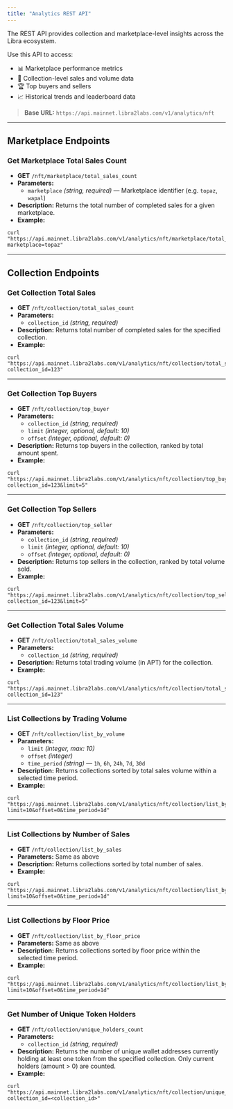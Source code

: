 ```yaml
---
title: "Analytics REST API"
---
```



<Aside type="note">
  The REST API provides collection and marketplace-level insights across the Libra ecosystem.
</Aside>

Use this API to access:

- 📊 Marketplace performance metrics
- 🥉 Collection-level sales and volume data
- 🏆 Top buyers and sellers
- 📈 Historical trends and leaderboard data

> **Base URL:** `https://api.mainnet.libra2labs.com/v1/analytics/nft`

***

## Marketplace Endpoints

### **Get Marketplace Total Sales Count**

- **GET** `/nft/marketplace/total_sales_count`
- **Parameters:**
  - `marketplace` _(string, required)_ — Marketplace identifier (e.g. `topaz`, `wapal`)
- **Description:** Returns the total number of completed sales for a given marketplace.
- **Example:**

```shellscript
curl "https://api.mainnet.libra2labs.com/v1/analytics/nft/marketplace/total_sales_count?marketplace=topaz"
```

***

## Collection Endpoints

### **Get Collection Total Sales**

- **GET** `/nft/collection/total_sales_count`
- **Parameters:**
  - `collection_id` _(string, required)_
- **Description:** Returns total number of completed sales for the specified collection.
- **Example:**

```shellscript
curl "https://api.mainnet.libra2labs.com/v1/analytics/nft/collection/total_sales_count?collection_id=123"
```

***

### **Get Collection Top Buyers**

- **GET** `/nft/collection/top_buyer`
- **Parameters:**
  - `collection_id` _(string, required)_
  - `limit` _(integer, optional, default: 10)_
  - `offset` _(integer, optional, default: 0)_
- **Description:** Returns top buyers in the collection, ranked by total amount spent.
- **Example:**

```shellscript
curl "https://api.mainnet.libra2labs.com/v1/analytics/nft/collection/top_buyer?collection_id=123&limit=5"
```

***

### **Get Collection Top Sellers**

- **GET** `/nft/collection/top_seller`
- **Parameters:**
  - `collection_id` _(string, required)_
  - `limit` _(integer, optional, default: 10)_
  - `offset` _(integer, optional, default: 0)_
- **Description:** Returns top sellers in the collection, ranked by total volume sold.
- **Example:**

```shellscript
curl "https://api.mainnet.libra2labs.com/v1/analytics/nft/collection/top_seller?collection_id=123&limit=5"
```

***

### **Get Collection Total Sales Volume**

- **GET** `/nft/collection/total_sales_volume`
- **Parameters:**
  - `collection_id` _(string, required)_
- **Description:** Returns total trading volume (in APT) for the collection.
- **Example:**

```shellscript
curl "https://api.mainnet.libra2labs.com/v1/analytics/nft/collection/total_sales_volume?collection_id=123"
```

***

### **List Collections by Trading Volume**

- **GET** `/nft/collection/list_by_volume`
- **Parameters:**
  - `limit` _(integer, max: 10)_
  - `offset` _(integer)_
  - `time_period` _(string)_ — `1h`, `6h`, `24h`, `7d`, `30d`
- **Description:** Returns collections sorted by total sales volume within a selected time period.
- **Example:**

```shellscript
curl "https://api.mainnet.libra2labs.com/v1/analytics/nft/collection/list_by_volume?limit=10&offset=0&time_period=1d"
```

***

### **List Collections by Number of Sales**

- **GET** `/nft/collection/list_by_sales`
- **Parameters:** Same as above
- **Description:** Returns collections sorted by total number of sales.
- **Example:**

```shellscript
curl "https://api.mainnet.libra2labs.com/v1/analytics/nft/collection/list_by_sales?limit=10&offset=0&time_period=1d"
```

***

### **List Collections by Floor Price**

- **GET** `/nft/collection/list_by_floor_price`
- **Parameters:** Same as above
- **Description:** Returns collections sorted by floor price within the selected time period.
- **Example:**

```shellscript
curl "https://api.mainnet.libra2labs.com/v1/analytics/nft/collection/list_by_floor_price?limit=10&offset=0&time_period=1d"
```

***

### **Get Number of Unique Token Holders**

- **GET** `/nft/collection/unique_holders_count`
- **Parameters:**
  - `collection_id` _(string, required)_
- **Description:** Returns the number of unique wallet addresses currently holding at least one token from the specified collection. Only current holders (amount > 0) are counted.
- **Example:**

```shellscript
curl "https://api.mainnet.libra2labs.com/v1/analytics/nft/collection/unique_holders_count?collection_id=<collection_id>"
```
